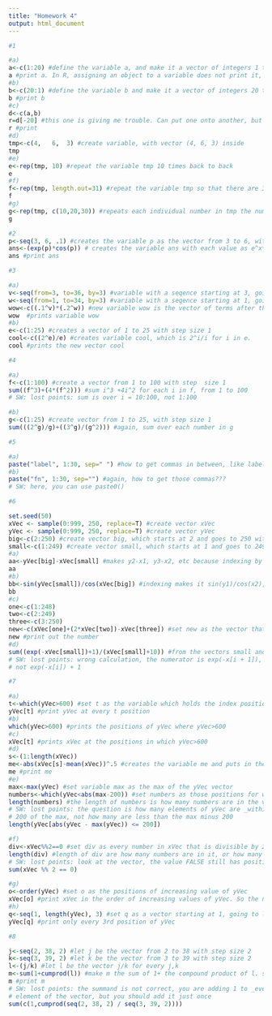 ```yaml
---
title: "Homework 4"
output: html_document
---
```



```r

#1

#a)
a<-c(1:20) #define the variable a, and make it a vector of integers 1 to 20 with step size 1
a #print a. In R, assigning an object to a variable does not print it, but stating the variable does
#b)
b<-c(20:1) #define the variable b and make it a vector of integers 20 to 1 with step size 1
b #print b
#c)
d<-c(a,b) 
r=d[-20] #this one is giving me trouble. Can put one onto another, but that duplicates 20. Can get rid of 20 by just saying exclude the 20th term, but not sure if that is the most efficient? 
r #print
#d)
tmp<-c(4,	6,	3) #create variable, with vector (4, 6, 3) inside	
tmp
#e)
e<-rep(tmp, 10) #repeat the variable tmp 10 times back to back
e
#f)
f<-rep(tmp, length.out=31) #repeat the variable tmp so that there are 31 numbers in the new vector. This ensures that the entire tmp repeats 10 times, and then there is one more 4 on the end
f
#g)
g<-rep(tmp, c(10,20,30)) #repeats each individual number in tmp the number of times stated inside the new vector. So 4 repeats 10 times, 6 repeats 20 times, and 3 repeats 30 times
g

#2
p<-seq(3, 6, .1) #creates the variable p as the vector from 3 to 6, with step size .1
ans<-(exp(p)*cos(p)) # creates the variable ans with each value as e^x*cos(x) of each value of p. Cos is evaluated in radians, so cos(3)=-.9899 instead of in degrees where cos(3)=.9986.
ans #print ans

#3

#a)
v<-seq(from=3, to=36, by=3) #variable with a seqence starting at 3, going up to 36, with step size of 3
w<-seq(from=1, to=34, by=3) #variable with a seqence starting at 1, going up to 34, with step size of 3
wow<-c((.1^v)*(.2^w)) #new variable wow is the vector of terms after this process is applied to it
wow  #prints variable wow
#b)
e<-c(1:25) #creates a vector of 1 to 25 with step size 1
cool<-c((2^e)/e) #creates variable cool, which is 2^i/i for i in e. 
cool #prints the new vector cool

#4

#a)
f<-c(1:100) #create a vector from 1 to 100 with step  size 1
sum((f^3)+(4*(f^2))) #sum i^3 +4i^2 for each i in f, from 1 to 100
# SW: lost points: sum is over i = 10:100, not 1:100

#b)
g<-c(1:25) #create vector from 1 to 25, with step size 1
sum(((2^g)/g)+((3^g)/(g^2))) #again, sum over each number in g

#5

#a)
paste("label", 1:30, sep=" ") #how to get commas in between, like label 1, label 2?
#b)
paste("fn", 1:30, sep="") #again, how to get those commas???
# SW: here, you can use paste0()

#6

set.seed(50)
xVec <- sample(0:999, 250, replace=T) #create vector xVec
yVec <- sample(0:999, 250, replace=T) #create vector yVec
big<-c(2:250) #create vector big, which starts at 2 and goes to 250 with step size 1
small<-c(1:249) #create vector small, which starts at 1 and goes to 249 with step size 1
#a)
aa<-yVec[big]-xVec[small] #makes y2-x1, y3-x2, etc because indexing by (2:250) and (1:249)
aa
#b)
bb<-sin(yVec[small])/cos(xVec[big]) #indexing makes it sin(y1)/cos(x2), sin(y2)/cos(x3), etc.
bb
#c)
one<-c(1:248)
two<-c(2:249)
three<-c(3:250)
new<-c(xVec[one]+(2*xVec[two])-xVec[three]) #set new as the vector that takes the xVec at the first number of one, then two times the first number of two, minus the first number of three. 
new #print out the number
#d)
sum((exp(-xVec[small])+1)/(xVec[small]+10)) #from the vectors small and big from above, use these to index xVec in the appropriate ways
# SW: lost points: wrong calculation, the numerator is exp(-x[i + 1]), 
# not exp(-x[i]) + 1

#7

#a)
t<-which(yVec>600) #set t as the variable which holds the index positions of all yVec>600
yVec[t] #print yVec at every t position
#b)
which(yVec>600) #prints the positions of yVec where yVec>600
#c)
xVec[t] #prints xVec at the positions in which yVec>600
#d)
s<-(1:length(xVec)) 
me<-abs(xVec[s]-mean(xVec))^.5 #creates the variable me and puts in the vector of the absolute value (which is key in case xVec is less than the mean) of each value of xVec minus the mean of xVec, all to the power of 1/2.
me #print me
#e)
max<-max(yVec) #set variable max as the max of the yVec vector
numbers<-which(yVec<abs(max-200)) #set numbers as those positions for which yVec is less than 200+min
length(numbers) #the length of numbers is how many numbers are in the vector, so counts how many numbers in yVec are less than min+200
# SW: lost points: the question is how many elements of yVec are _within_ 
# 200 of the max, not how many are less than the max minus 200
length(yVec[abs(yVec - max(yVec)) <= 200])

#f)
div<-xVec%%2==0 #set div as every number in xVec that is divisible by 2, or that has remainder 0 when divided by 2
length(div) #length of div are how many numbers are in it, or how many numbers in xVec are divisible by 2
# SW: lost points: look at the vector, the value FALSE still has positive length
sum(xVec %% 2 == 0)

#g)
o<-order(yVec) #set o as the positions of increasing value of yVec
xVec[o] #print xVec in the order of increasing values of yVec. So the number in the same position as the smallest number in yVec becomes the first number in xVec[o]
#h)
q<-seq(1, length(yVec), 3) #set q as a vector starting at 1, going to length yVec, which is 250, with step size 3
yVec[q] #print only every 3rd position of yVec

#8

j<-seq(2, 38, 2) #let j be the vector from 2 to 38 with step size 2
k<-seq(3, 39, 2) #let k be the vector from 3 to 39 with step size 2
l<-(j/k) #let l be the vector j/k for every j,k
m<-sum(1+cumprod(l)) #make m the sum of 1+ the compound product of l. so it is 1+(2/3)+(2/3)(4/5) etc. because j in the numerator is only evens and k in the denominator is only odds
m #print m
# SW: lost points: the summand is not correct, you are adding 1 to _every_ 
# element of the vector, but you should add it just once
sum(c(1,cumprod(seq(2, 38, 2) / seq(3, 39, 2))))
```